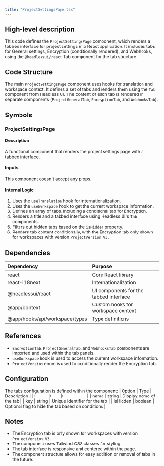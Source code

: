 ```yaml
---
title: "ProjectSettingsPage.tsx"
---
```


## High-level description
This code defines the `ProjectSettingsPage` component, which renders a tabbed interface for project settings in a React application. It includes tabs for General settings, Encryption (conditionally rendered), and Webhooks, using the `@headlessui/react` Tab component for the tab structure.

## Code Structure
The main `ProjectSettingsPage` component uses hooks for translation and workspace context. It defines a set of tabs and renders them using the `Tab` component from Headless UI. The content of each tab is rendered in separate components (`ProjectGeneralTab`, `EncryptionTab`, and `WebhooksTab`).

## Symbols

### ProjectSettingsPage
#### Description
A functional component that renders the project settings page with a tabbed interface.

#### Inputs
This component doesn't accept any props.

#### Internal Logic
1. Uses the `useTranslation` hook for internationalization.
2. Uses the `useWorkspace` hook to get the current workspace information.
3. Defines an array of tabs, including a conditional tab for Encryption.
4. Renders a title and a tabbed interface using Headless UI's `Tab` components.
5. Filters out hidden tabs based on the `isHidden` property.
6. Renders tab content conditionally, with the Encryption tab only shown for workspaces with version `ProjectVersion.V3`.

## Dependencies
| Dependency | Purpose |
|:-----------|:--------|
| react | Core React library |
| react-i18next | Internationalization |
| @headlessui/react | UI components for the tabbed interface |
| @app/context | Custom hooks for workspace context |
| @app/hooks/api/workspace/types | Type definitions |

## References
- `EncryptionTab`, `ProjectGeneralTab`, and `WebhooksTab` components are imported and used within the tab panels.
- `useWorkspace` hook is used to access the current workspace information.
- `ProjectVersion` enum is used to conditionally render the Encryption tab.

## Configuration
The tabs configuration is defined within the component:
| Option | Type | Description |
|:-------|:-----|:------------|
| name | string | Display name of the tab |
| key | string | Unique identifier for the tab |
| isHidden | boolean | Optional flag to hide the tab based on conditions |

## Notes
- The Encryption tab is only shown for workspaces with version `ProjectVersion.V3`.
- The component uses Tailwind CSS classes for styling.
- The tab interface is responsive and centered within the page.
- The component structure allows for easy addition or removal of tabs in the future.